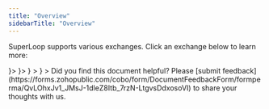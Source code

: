 ```yaml
---
title: "Overview"
sidebarTitle: "Overview"
---
```


SuperLoop supports various exchanges. Click an exchange below to learn more:

<CardGroup cols={2}>
  <Card horizontal="true" title="Bitget" href="/en/apps/superloop/supported-exchanges-bitget" icon={<svg width="24" height="24" viewBox="0 0 24 24" fill="none" xmlns="http://www.w3.org/2000/svg">
<g clip-path="url(#clip0_9875_26079)">
<path d="M18.7734 0H5.22656C2.34001 0 0 2.34001 0 5.22656V18.7734C0 21.66 2.34001 24 5.22656 24H18.7734C21.66 24 24 21.66 24 18.7734V5.22656C24 2.34001 21.66 0 18.7734 0Z" fill="#00F0FF"/>
<path fill-rule="evenodd" clip-rule="evenodd" d="M8.91103 14.2014H12.7653L8.38095 9.78864L12.8217 5.37594L14.0312 4.20007H10.0305L4.93543 9.32122C4.6783 9.57934 4.67963 9.997 4.93807 10.2538L8.91103 14.2014ZM11.2281 9.79899H11.1984L11.2277 9.79862L11.2281 9.79899ZM11.2281 9.79899L15.6121 14.2114L11.1714 18.6241L9.96187 19.8H13.9625L19.0576 14.6791C19.3148 14.421 19.3134 14.0033 19.055 13.7466L15.082 9.79899H11.2281Z" fill="#1B1B1B"/>
</g>
<defs>
<clipPath id="clip0_9875_26079">
<rect width="24" height="24" rx="12" fill="white"/>
</clipPath>
</defs>
</svg>
}>
  </Card>
  <Card horizontal="true" title="Deribit (Coming soon)" icon={<svg width="24" height="24" viewBox="0 0 24 24" fill="none" xmlns="http://www.w3.org/2000/svg">
<circle cx="12" cy="12" r="12" fill="#1C1C1C"/>
<path fill-rule="evenodd" clip-rule="evenodd" d="M14.643 7.38458H14.5415H14.131V5.07812H11.7968V7.38458H9.46267V5.07812H7.13313V7.38458H4.79898V9.69103H7.13313V14.3085H4.79898V16.615H7.13313V18.9214H9.46728V16.615H11.8014V18.9214H14.1356V16.615H14.5461C17.0879 16.6423 19.1729 14.541 19.2006 12.0339C19.2237 9.52237 17.1847 7.41192 14.643 7.38458ZM14.6152 14.3094C14.5922 14.3094 14.5691 14.3094 14.5461 14.3094H9.47183V9.69653H14.5461C15.8192 9.6783 16.8664 10.6902 16.8849 11.9483C16.8987 13.2018 15.8838 14.2912 14.6152 14.3094Z" fill="#00CFBE"/>
</svg>
}>

  </Card>
  <Card horizontal="true" title="Bybit (Coming soon)" icon={<svg width="24" height="24" viewBox="0 0 24 24" fill="none" xmlns="http://www.w3.org/2000/svg">
<g clip-path="url(#clip0_1069_9390)">
<path d="M12 24C18.6274 24 24 18.6274 24 12C24 5.37258 18.6274 0 12 0C5.37258 0 0 5.37258 0 12C0 18.6274 5.37258 24 12 24Z" fill="black"/>
<g clip-path="url(#clip1_1069_9390)">
<path d="M15.8293 13.2206V8.61768H16.7591V13.2206H15.8293Z" fill="#F7A600"/>
<path d="M4.99326 14.5878H3V9.98486H4.9131C5.84288 9.98486 6.38464 10.4891 6.38464 11.2779C6.38464 11.7884 6.0367 12.1184 5.79588 12.2282C6.08334 12.3575 6.4513 12.6483 6.4513 13.2628C6.4513 14.1223 5.84288 14.5878 4.99326 14.5878ZM4.83951 10.7866H3.92977V11.8469H4.83951C5.23409 11.8469 5.45487 11.6335 5.45487 11.3166C5.45487 11 5.23409 10.7866 4.83951 10.7866ZM4.89962 12.655H3.92977V13.7864H4.89962C5.32115 13.7864 5.52153 13.5279 5.52153 13.2174C5.52153 12.9071 5.32078 12.655 4.89962 12.655Z" fill="white"/>
<path d="M9.28723 12.7001V14.5878H8.36401V12.7001L6.93256 9.98486H7.94248L8.83218 11.8402L9.7084 9.98486H10.7183L9.28723 12.7001Z" fill="white"/>
<path d="M13.3546 14.5878H11.3613V9.98486H13.2744C14.2042 9.98486 14.746 10.4891 14.746 11.2779C14.746 11.7884 14.398 12.1184 14.1572 12.2282C14.4447 12.3575 14.8127 12.6483 14.8127 13.2628C14.8127 14.1223 14.2042 14.5878 13.3546 14.5878ZM13.2008 10.7866H12.2911V11.8469H13.2008C13.5954 11.8469 13.8162 11.6335 13.8162 11.3166C13.8162 11 13.5954 10.7866 13.2008 10.7866ZM13.2609 12.655H12.2911V13.7864H13.2609C13.6825 13.7864 13.8829 13.5279 13.8829 13.2174C13.8829 12.9071 13.6825 12.655 13.2609 12.655Z" fill="white"/>
<path d="M19.756 10.7866V14.5882H18.8262V10.7866H17.582V9.98486H21.0002V10.7866H19.756Z" fill="white"/>
</g>
</g>
<defs>
<clipPath id="clip0_1069_9390">
<rect width="24" height="24" fill="white"/>
</clipPath>
<clipPath id="clip1_1069_9390">
<rect width="18" height="7" fill="white" transform="translate(3 8)"/>
</clipPath>
</defs>
</svg>
} >

  </Card>
  <Card  horizontal="true" title="BitMart (Coming soon)" icon={<svg width="24" height="24" viewBox="0 0 24 24" fill="none" xmlns="http://www.w3.org/2000/svg">
<rect width="24" height="24" rx="12" fill="black"/>
<path d="M13.638 15.6465H8.87943V16.062H13.638V15.6465Z" fill="white"/>
<path d="M10.0704 18.2305H6.50107V18.646H10.0704V18.2305Z" fill="white"/>
<path d="M7.68662 15.6475H5.31177V16.0629H7.68662V15.6475Z" fill="white"/>
<path d="M13.6379 14.4458H10.0685V14.8613H13.6379V14.4458Z" fill="white"/>
<path d="M8.87586 14.4458H6.50278V14.8613H8.87586V14.4458Z" fill="white"/>
<path d="M13.6379 9.07324H7.68851V9.48874H13.6379V9.07324Z" fill="white"/>
<path d="M8.87579 7.69189H6.50095V8.10739H8.87579V7.69189Z" fill="white"/>
<path d="M16.7932 11.6864V11.6759C17.2076 10.9526 17.4248 10.1334 17.4231 9.30003C17.4214 8.46664 17.2009 7.6483 16.7836 6.92674C16.3664 6.20519 15.7669 5.60569 15.0452 5.18816C14.3234 4.77063 13.5047 4.54967 12.6707 4.54736H7.68849V5.14243H12.6849C13.3249 5.14497 13.9557 5.2948 14.5283 5.58031C15.101 5.86582 15.6002 6.27934 15.9872 6.78878C16.3741 7.29822 16.6384 7.88989 16.7596 8.51789C16.8807 9.1459 16.8555 9.79335 16.6858 10.41C16.8101 9.8766 16.8124 9.32202 16.6924 8.7876C16.5725 8.25317 16.3334 7.75268 15.9931 7.32338C15.6527 6.89408 15.2198 6.54705 14.7267 6.30814C14.2335 6.06922 13.6927 5.94458 13.1447 5.94349H8.87944V6.53856H13.15C13.6285 6.53872 14.1003 6.65169 14.5269 6.86828C14.9536 7.08487 15.3231 7.39897 15.6054 7.78508C15.8878 8.17119 16.075 8.61842 16.1519 9.09042C16.2288 9.56243 16.1932 10.0459 16.048 10.5016C16.1414 10.15 16.1529 9.78175 16.0818 9.42502C16.0106 9.0683 15.8587 8.7326 15.6376 8.44366C15.4165 8.15472 15.1321 7.92022 14.8062 7.75814C14.4804 7.59606 14.1217 7.51071 13.7577 7.50863H10.0581V8.10898H13.7401C14.0529 8.10956 14.3599 8.192 14.6309 8.34809C14.9018 8.50419 15.127 8.72848 15.2842 8.99864C15.4414 9.2688 15.525 9.57539 15.5267 9.88789C15.5284 10.2004 15.4482 10.5079 15.294 10.7798C14.7618 10.582 14.1987 10.4806 13.6309 10.4805H8.87415V11.0755H13.6309C14.6012 11.0757 15.541 11.4141 16.2884 12.0324C17.0358 12.6507 17.544 13.5103 17.7252 14.4628C17.5444 13.6761 17.1021 12.9738 16.4705 12.4705C15.8389 11.9673 15.0553 11.6928 14.2475 11.6917H7.68673V12.2815H14.2563C14.9697 12.2839 15.6585 12.5426 16.197 13.0102C16.7355 13.4779 17.0878 14.1234 17.1896 14.829C17.0892 14.2824 16.8004 13.7882 16.3733 13.4322C15.9463 13.0762 15.408 12.8809 14.8518 12.8801H7.69025V13.4752H14.85C15.3234 13.4752 15.7773 13.6631 16.112 13.9975C16.4467 14.332 16.6347 14.7856 16.6347 15.2586C16.6347 15.7316 16.4467 16.1852 16.112 16.5197C15.7773 16.8541 15.3234 17.0421 14.85 17.0421H6.50107V17.6372H14.8518C15.408 17.6364 15.9463 17.4411 16.3733 17.0851C16.8004 16.7291 17.0892 16.2348 17.1896 15.6882C17.0864 16.3944 16.7323 17.0399 16.1921 17.5066C15.6519 17.9734 14.9616 18.2303 14.2475 18.2305H11.2525V18.8255H14.2475C15.0233 18.8245 15.7777 18.5713 16.3968 18.104C17.0158 17.6369 17.4661 16.9811 17.6794 16.2357C17.4565 17.1387 16.9377 17.9412 16.2056 18.5155C15.4736 19.0897 14.5704 19.4028 13.6397 19.4047H7.69554V19.9998H13.6309C14.5988 20.0045 15.5451 19.714 16.3435 19.167C17.1418 18.6201 17.7542 17.8428 18.0988 16.9389C18.4435 16.035 18.504 15.0476 18.2723 14.1084C18.0405 13.1693 17.5276 12.3231 16.8021 11.6829L16.7932 11.6864Z" fill="white"/>
</svg>
} >

  </Card>
</CardGroup>
<Tip>Did you find this document helpful? Please [submit feedback](https://forms.zohopublic.com/cobo/form/DocumentFeedbackForm/formperma/QvLOhxJv1_JMsJ-1dleZ8Itb_7rzN-LtgvsDdxosoVI) to share your thoughts with us.</Tip>